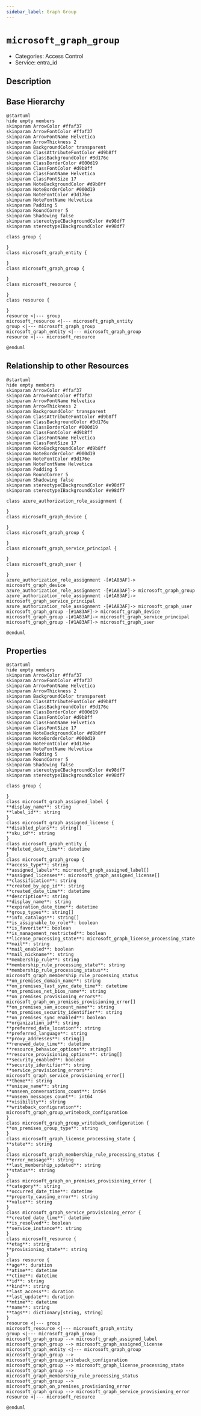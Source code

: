 ```yaml
---
sidebar_label: Graph Group
---
```


# `microsoft_graph_group`

- Categories: Access Control
- Service: entra_id

## Description

## Base Hierarchy

<ZoomPanPinch>

```kroki imgType="plantuml" imgAlt="Hierarchy of Graph Group"
@startuml
hide empty members
skinparam ArrowColor #ffaf37
skinparam ArrowFontColor #ffaf37
skinparam ArrowFontName Helvetica
skinparam ArrowThickness 2
skinparam BackgroundColor transparent
skinparam ClassAttributeFontColor #d9b8ff
skinparam ClassBackgroundColor #3d176e
skinparam ClassBorderColor #000d19
skinparam ClassFontColor #d9b8ff
skinparam ClassFontName Helvetica
skinparam ClassFontSize 17
skinparam NoteBackgroundColor #d9b8ff
skinparam NoteBorderColor #000d19
skinparam NoteFontColor #3d176e
skinparam NoteFontName Helvetica
skinparam Padding 5
skinparam RoundCorner 5
skinparam Shadowing false
skinparam stereotypeCBackgroundColor #e98df7
skinparam stereotypeIBackgroundColor #e98df7

class group {

}
class microsoft_graph_entity {

}
class microsoft_graph_group {

}
class microsoft_resource {

}
class resource {

}
resource <|--- group
microsoft_resource <|--- microsoft_graph_entity
group <|--- microsoft_graph_group
microsoft_graph_entity <|--- microsoft_graph_group
resource <|--- microsoft_resource

@enduml
```

</ZoomPanPinch>

## Relationship to other Resources

<ZoomPanPinch>

```kroki imgType="plantuml" imgAlt="Diagram of Graph Group resource relationships"
@startuml
hide empty members
skinparam ArrowColor #ffaf37
skinparam ArrowFontColor #ffaf37
skinparam ArrowFontName Helvetica
skinparam ArrowThickness 2
skinparam BackgroundColor transparent
skinparam ClassAttributeFontColor #d9b8ff
skinparam ClassBackgroundColor #3d176e
skinparam ClassBorderColor #000d19
skinparam ClassFontColor #d9b8ff
skinparam ClassFontName Helvetica
skinparam ClassFontSize 17
skinparam NoteBackgroundColor #d9b8ff
skinparam NoteBorderColor #000d19
skinparam NoteFontColor #3d176e
skinparam NoteFontName Helvetica
skinparam Padding 5
skinparam RoundCorner 5
skinparam Shadowing false
skinparam stereotypeCBackgroundColor #e98df7
skinparam stereotypeIBackgroundColor #e98df7

class azure_authorization_role_assignment {

}
class microsoft_graph_device {

}
class microsoft_graph_group {

}
class microsoft_graph_service_principal {

}
class microsoft_graph_user {

}
azure_authorization_role_assignment -[#1A83AF]-> microsoft_graph_device
azure_authorization_role_assignment -[#1A83AF]-> microsoft_graph_group
azure_authorization_role_assignment -[#1A83AF]-> microsoft_graph_service_principal
azure_authorization_role_assignment -[#1A83AF]-> microsoft_graph_user
microsoft_graph_group -[#1A83AF]-> microsoft_graph_device
microsoft_graph_group -[#1A83AF]-> microsoft_graph_service_principal
microsoft_graph_group -[#1A83AF]-> microsoft_graph_user

@enduml
```

</ZoomPanPinch>

## Properties

<ZoomPanPinch>

```kroki imgType="plantuml" imgAlt="Diagram of Graph Group data model"
@startuml
hide empty members
skinparam ArrowColor #ffaf37
skinparam ArrowFontColor #ffaf37
skinparam ArrowFontName Helvetica
skinparam ArrowThickness 2
skinparam BackgroundColor transparent
skinparam ClassAttributeFontColor #d9b8ff
skinparam ClassBackgroundColor #3d176e
skinparam ClassBorderColor #000d19
skinparam ClassFontColor #d9b8ff
skinparam ClassFontName Helvetica
skinparam ClassFontSize 17
skinparam NoteBackgroundColor #d9b8ff
skinparam NoteBorderColor #000d19
skinparam NoteFontColor #3d176e
skinparam NoteFontName Helvetica
skinparam Padding 5
skinparam RoundCorner 5
skinparam Shadowing false
skinparam stereotypeCBackgroundColor #e98df7
skinparam stereotypeIBackgroundColor #e98df7

class group {

}
class microsoft_graph_assigned_label {
**display_name**: string
**label_id**: string
}
class microsoft_graph_assigned_license {
**disabled_plans**: string[]
**sku_id**: string
}
class microsoft_graph_entity {
**deleted_date_time**: datetime
}
class microsoft_graph_group {
**access_type**: string
**assigned_labels**: microsoft_graph_assigned_label[]
**assigned_licenses**: microsoft_graph_assigned_license[]
**classification**: string
**created_by_app_id**: string
**created_date_time**: datetime
**description**: string
**display_name**: string
**expiration_date_time**: datetime
**group_types**: string[]
**info_catalogs**: string[]
**is_assignable_to_role**: boolean
**is_favorite**: boolean
**is_management_restricted**: boolean
**license_processing_state**: microsoft_graph_license_processing_state
**mail**: string
**mail_enabled**: boolean
**mail_nickname**: string
**membership_rule**: string
**membership_rule_processing_state**: string
**membership_rule_processing_status**: microsoft_graph_membership_rule_processing_status
**on_premises_domain_name**: string
**on_premises_last_sync_date_time**: datetime
**on_premises_net_bios_name**: string
**on_premises_provisioning_errors**: microsoft_graph_on_premises_provisioning_error[]
**on_premises_sam_account_name**: string
**on_premises_security_identifier**: string
**on_premises_sync_enabled**: boolean
**organization_id**: string
**preferred_data_location**: string
**preferred_language**: string
**proxy_addresses**: string[]
**renewed_date_time**: datetime
**resource_behavior_options**: string[]
**resource_provisioning_options**: string[]
**security_enabled**: boolean
**security_identifier**: string
**service_provisioning_errors**: microsoft_graph_service_provisioning_error[]
**theme**: string
**unique_name**: string
**unseen_conversations_count**: int64
**unseen_messages_count**: int64
**visibility**: string
**writeback_configuration**: microsoft_graph_group_writeback_configuration
}
class microsoft_graph_group_writeback_configuration {
**on_premises_group_type**: string
}
class microsoft_graph_license_processing_state {
**state**: string
}
class microsoft_graph_membership_rule_processing_status {
**error_message**: string
**last_membership_updated**: string
**status**: string
}
class microsoft_graph_on_premises_provisioning_error {
**category**: string
**occurred_date_time**: datetime
**property_causing_error**: string
**value**: string
}
class microsoft_graph_service_provisioning_error {
**created_date_time**: datetime
**is_resolved**: boolean
**service_instance**: string
}
class microsoft_resource {
**etag**: string
**provisioning_state**: string
}
class resource {
**age**: duration
**atime**: datetime
**ctime**: datetime
**id**: string
**kind**: string
**last_access**: duration
**last_update**: duration
**mtime**: datetime
**name**: string
**tags**: dictionary[string, string]
}
resource <|--- group
microsoft_resource <|--- microsoft_graph_entity
group <|--- microsoft_graph_group
microsoft_graph_group --> microsoft_graph_assigned_label
microsoft_graph_group --> microsoft_graph_assigned_license
microsoft_graph_entity <|--- microsoft_graph_group
microsoft_graph_group --> microsoft_graph_group_writeback_configuration
microsoft_graph_group --> microsoft_graph_license_processing_state
microsoft_graph_group --> microsoft_graph_membership_rule_processing_status
microsoft_graph_group --> microsoft_graph_on_premises_provisioning_error
microsoft_graph_group --> microsoft_graph_service_provisioning_error
resource <|--- microsoft_resource

@enduml
```

</ZoomPanPinch>
